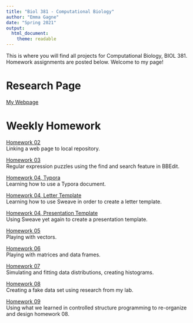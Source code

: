 ```yaml
---
title: "Biol 381 - Computational Biology"
author: "Emma Gagne"
date: "Spring 2021"
output: 
  html_document:
    theme: readable
---
```


This is where you will find all projects for Computational Biology, BIOL
381. Homework assignments are posted below. Welcome to my page!

# Research Page
[My Webpage](https://emmagagne.github.io/EmmaGagne)

# Weekly Homework
[Homework 02](https://emmagagne.github.io/Homework_02/)  
Linking a web page to local repository.


[Homework 03](https://emmagagne.github.io/Homework_03/)  
Regular expression puzzles using the find and search feature in BBEdit.


[Homework 04, Typora](First_Typora.html)  
Learning how to use a Typora document.


[Homework 04, Letter Template](LetterTemplate.pdf)  
Learning how to use Sweave in order to create a letter template. 


[Homework 04, Presentation Template](PresentationTemplate.pdf)  
Using Sweave yet again to create a presentation template. 


[Homework 05](Homework_05.html)  
Playing with vectors.


[Homework 06](Homework_06.html)  
Playing with matrices and data frames.


[Homework 07](Homework07.html)  
Simulating and fitting data distributions, creating histograms. 


[Homework 08](Homework_08.html)  
Creating a fake data set using research from my lab.


[Homework 09](Homework_09.html)  
Using what we learned in controlled structure programming to re-organize and design homework 08.
